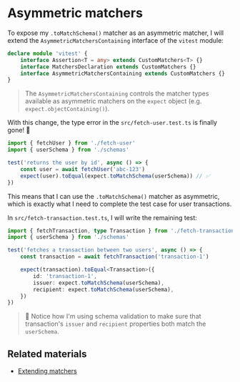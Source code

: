 # Asymmetric matchers

To expose my `.toMatchSchema()` matcher as an asymmetric matcher, I will extend the `AsymmetricMatchersContaining` interface of the `vitest` module:

```ts nonumber add=4
declare module 'vitest' {
	interface Assertion<T = any> extends CustomMatchers<T> {}
	interface MatchersDeclaration extends CustomMatchers {}
	interface AsymmetricMatchersContaining extends CustomMatchers {}
}
```

> The `AsymmetricMatchersContaining` controls the matcher types available as asymmetric matchers on the `expect` object (e.g. `expect.objectContaining()`).

With this change, the type error in the `src/fetch-user.test.ts` is finally gone! 🎉

```ts filename=src/fetch-user.test.ts highlight=6
import { fetchUser } from './fetch-user'
import { userSchema } from './schemas'

test('returns the user by id', async () => {
	const user = await fetchUser('abc-123')
	expect(user).toEqual(expect.toMatchSchema(userSchema)) // ✅
})
```

This means that I can use the `.toMatchSchema()` matcher as asymmetric, which is exactly what I need to complete the test case for user transactions.

In `src/fetch-transaction.test.ts`, I will write the remaining test:

```ts filename=src/fetch-transaction.test.ts add=5-11
import { fetchTransaction, type Transaction } from './fetch-transaction'
import { userSchema } from './schemas'

test('fetches a transaction between two users', async () => {
	const transaction = await fetchTransaction('transaction-1')

	expect(transaction).toEqual<Transaction>({
		id: 'transaction-1',
		issuer: expect.toMatchSchema(userSchema),
		recipient: expect.toMatchSchema(userSchema),
	})
})
```

> 🦉 Notice how I'm using schema validation to make sure that transaction's `issuer` and `recipient` properties both match the `userSchema`.

## Related materials

- [Extending matchers](https://vitest.dev/guide/extending-matchers)
